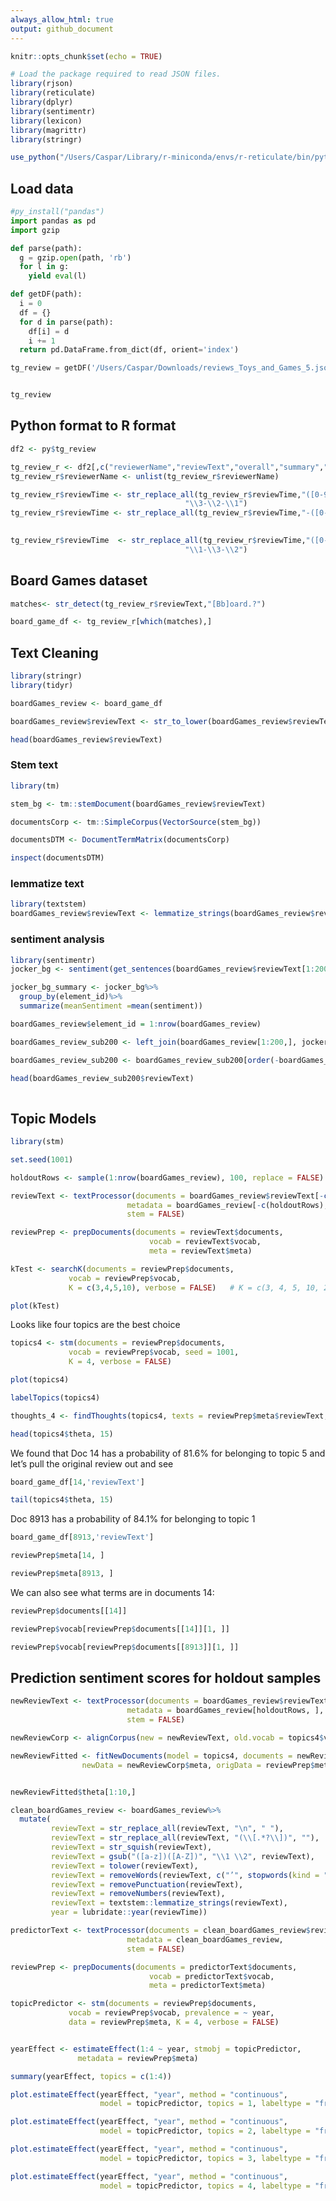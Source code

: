 ```yaml
---
always_allow_html: true
output: github_document
---
```


```r
knitr::opts_chunk$set(echo = TRUE)
```

```r
# Load the package required to read JSON files.
library(rjson)
library(reticulate)
library(dplyr)
library(sentimentr)
library(lexicon)
library(magrittr)
library(stringr)

use_python("/Users/Caspar/Library/r-miniconda/envs/r-reticulate/bin/python")
```
## Load data 
```python
#py_install("pandas")
import pandas as pd 
import gzip

def parse(path):
  g = gzip.open(path, 'rb')
  for l in g:
    yield eval(l)

def getDF(path):
  i = 0
  df = {}
  for d in parse(path):
    df[i] = d
    i += 1
  return pd.DataFrame.from_dict(df, orient='index')

tg_review = getDF('/Users/Caspar/Downloads/reviews_Toys_and_Games_5.json.gz')


tg_review
```

## Python format to R format
```r
df2 <- py$tg_review
```

```r
tg_review_r <- df2[,c("reviewerName","reviewText","overall","summary","reviewTime")]
tg_review_r$reviewerName <- unlist(tg_review_r$reviewerName)

tg_review_r$reviewTime <- str_replace_all(tg_review_r$reviewTime,"([0-9]{2})\\s([0-9]{1,2}),\\s([0-9]{4})",
                                       "\\3-\\2-\\1")
tg_review_r$reviewTime <- str_replace_all(tg_review_r$reviewTime,"-([0-9])-", "-0\\1-")

                                          
tg_review_r$reviewTime  <- str_replace_all(tg_review_r$reviewTime,"([0-9]{4})-([0-9]{2})-([0-9]{2})",
                                       "\\1-\\3-\\2")
```

## Board Games dataset
```r
matches<- str_detect(tg_review_r$reviewText,"[Bb]oard.?")

board_game_df <- tg_review_r[which(matches),]

```

## Text Cleaning
```r
library(stringr)
library(tidyr)

boardGames_review <- board_game_df

boardGames_review$reviewText <- str_to_lower(boardGames_review$reviewText)

head(boardGames_review$reviewText)

```

### Stem text
```r
library(tm)

stem_bg <- tm::stemDocument(boardGames_review$reviewText)

documentsCorp <- tm::SimpleCorpus(VectorSource(stem_bg))

documentsDTM <- DocumentTermMatrix(documentsCorp)

inspect(documentsDTM)
```

### lemmatize text
```r
library(textstem)
boardGames_review$reviewText <- lemmatize_strings(boardGames_review$reviewText)
```

### sentiment analysis 
```r
library(sentimentr)
jocker_bg <- sentiment(get_sentences(boardGames_review$reviewText[1:200]), polarity_dt = lexicon::hash_sentiment_jockers)

jocker_bg_summary <- jocker_bg%>%
  group_by(element_id)%>%      
  summarize(meanSentiment =mean(sentiment))
```

```r
boardGames_review$element_id = 1:nrow(boardGames_review)

boardGames_review_sub200 <- left_join(boardGames_review[1:200,], jocker_bg_summary, by = "element_id")

boardGames_review_sub200 <- boardGames_review_sub200[order(-boardGames_review_sub200$meanSentiment),] 

head(boardGames_review_sub200$reviewText)
  
```

## Topic Models

```r
library(stm)

set.seed(1001)

holdoutRows <- sample(1:nrow(boardGames_review), 100, replace = FALSE)

reviewText <- textProcessor(documents = boardGames_review$reviewText[-c(holdoutRows)], 
                          metadata = boardGames_review[-c(holdoutRows), ], 
                          stem = FALSE)

reviewPrep <- prepDocuments(documents = reviewText$documents, 
                               vocab = reviewText$vocab,
                               meta = reviewText$meta)
```

```r
kTest <- searchK(documents = reviewPrep$documents, 
             vocab = reviewPrep$vocab, 
             K = c(3,4,5,10), verbose = FALSE)   # K = c(3, 4, 5, 10, 20)

plot(kTest)
```

Looks like four topics are the best choice
```r
topics4 <- stm(documents = reviewPrep$documents, 
             vocab = reviewPrep$vocab, seed = 1001,
             K = 4, verbose = FALSE)
```

```r
plot(topics4)
```

```r
labelTopics(topics4)
```

```r
thoughts_4 <- findThoughts(topics4, texts = reviewPrep$meta$reviewText, n = 1)
```


```r
head(topics4$theta, 15)
```

We found that Doc 14 has a probability of 81.6% for belonging to topic 5 and let's pull the original review out and see
 
```r
board_game_df[14,'reviewText']
```

```r
tail(topics4$theta, 15)
```

Doc 8913 has a probability of 84.1% for belonging to topic 1
 
```r
board_game_df[8913,'reviewText']
```

```r
reviewPrep$meta[14, ]

reviewPrep$meta[8913, ]
```

We can also see what terms are in documents 14:
```r
reviewPrep$documents[[14]]
```

```r
reviewPrep$vocab[reviewPrep$documents[[14]][1, ]]
```

```r
reviewPrep$vocab[reviewPrep$documents[[8913]][1, ]]
```

## Prediction sentiment scores for holdout samples 
```r
newReviewText <- textProcessor(documents = boardGames_review$reviewText[holdoutRows], 
                          metadata = boardGames_review[holdoutRows, ], 
                          stem = FALSE)

newReviewCorp <- alignCorpus(new = newReviewText, old.vocab = topics4$vocab)

newReviewFitted <- fitNewDocuments(model = topics4, documents = newReviewCorp$documents, 
                newData = newReviewCorp$meta, origData = reviewPrep$meta)


newReviewFitted$theta[1:10,]

```

```r
clean_boardGames_review <- boardGames_review%>%
  mutate( 
         reviewText = str_replace_all(reviewText, "\n", " "),   
         reviewText = str_replace_all(reviewText, "(\\[.*?\\])", ""),
         reviewText = str_squish(reviewText), 
         reviewText = gsub("([a-z])([A-Z])", "\\1 \\2", reviewText), 
         reviewText = tolower(reviewText), 
         reviewText = removeWords(reviewText, c("’", stopwords(kind = "en"))), 
         reviewText = removePunctuation(reviewText), 
         reviewText = removeNumbers(reviewText),
         reviewText = textstem::lemmatize_strings(reviewText), 
         year = lubridate::year(reviewTime))
```


```r
predictorText <- textProcessor(documents = clean_boardGames_review$reviewText, 
                          metadata = clean_boardGames_review, 
                          stem = FALSE)

reviewPrep <- prepDocuments(documents = predictorText$documents, 
                               vocab = predictorText$vocab,
                               meta = predictorText$meta)

topicPredictor <- stm(documents = reviewPrep$documents,
             vocab = reviewPrep$vocab, prevalence = ~ year,
             data = reviewPrep$meta, K = 4, verbose = FALSE)


yearEffect <- estimateEffect(1:4 ~ year, stmobj = topicPredictor,
               metadata = reviewPrep$meta)

summary(yearEffect, topics = c(1:4))

plot.estimateEffect(yearEffect, "year", method = "continuous",
                    model = topicPredictor, topics = 1, labeltype = "frex")

plot.estimateEffect(yearEffect, "year", method = "continuous",
                    model = topicPredictor, topics = 2, labeltype = "frex")

plot.estimateEffect(yearEffect, "year", method = "continuous",
                    model = topicPredictor, topics = 3, labeltype = "frex")

plot.estimateEffect(yearEffect, "year", method = "continuous",
                    model = topicPredictor, topics = 4, labeltype = "frex")
```


